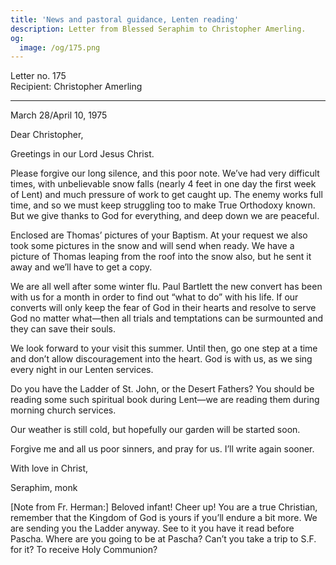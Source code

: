 ```yaml
---
title: 'News and pastoral guidance, Lenten reading'
description: Letter from Blessed Seraphim to Christopher Amerling.
og:
  image: /og/175.png
---
```


<div style={{textAlign:'right', fontFamily:'monospace'}}>Letter no. 175</div>
<div style={{textAlign:'left', fontFamily:'monospace'}}>Recipient: Christopher Amerling</div>

---

March 28/April 10, 1975

Dear Christopher,

Greetings in our Lord Jesus Christ.

Please forgive our long silence, and this poor note. We’ve had very difficult times, with unbelievable snow falls (nearly 4 feet in one day the first week of Lent) and much pressure of work to get caught up. The enemy works full time, and so we must keep struggling too to make True Orthodoxy known. But we give thanks to God for everything, and deep down we are peaceful.

Enclosed are Thomas’ pictures of your Baptism. At your request we also took some pictures in the snow and will send when ready. We have a picture of Thomas leaping from the roof into the snow also, but he sent it away and we’ll have to get a copy.

We are all well after some winter flu. Paul Bartlett the new convert has been with us for a month in order to find out “what to do” with his life. If our converts will only keep the fear of God in their hearts and resolve to serve God no matter what—then all trials and temptations can be surmounted and they can save their souls.

We look forward to your visit this summer. Until then, go one step at a time and don’t allow discouragement into the heart. God is with us, as we sing every night in our Lenten services.

Do you have the Ladder of St. John, or the Desert Fathers? You should be reading some such spiritual book during Lent—we are reading them during morning church services.

Our weather is still cold, but hopefully our garden will be started soon.

Forgive me and all us poor sinners, and pray for us. I’ll write again sooner.

With love in Christ,

Seraphim, monk

[Note from Fr. Herman:] Beloved infant! Cheer up! You are a true Christian, remember that the Kingdom of God is yours if you’ll endure a bit more. We are sending you the Ladder anyway. See to it you have it read before Pascha. Where are you going to be at Pascha? Can’t you take a trip to S.F. for it? To receive Holy Communion?
